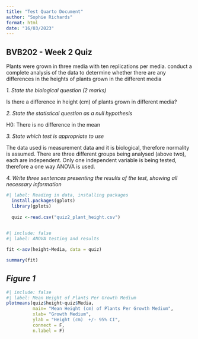 ```yaml
---
title: "Test Quarto Document"
author: "Sophie Richards"
format: html
date: "16/03/2023"
---
```


## BVB202 - Week 2 Quiz

Plants were grown in three media with ten replications per media. conduct a complete analysis of the data to determine whether there are any differences in the heights of plants grown in the different media

*1. State the biological question (2 marks)*

Is there a difference in height (cm) of plants grown in different media?

*2. State the statistical question as a null hypothesis*

H0: There is no difference in the mean

*3. State which test is appropriate to use*

The data used is measurement data and it is biological, therefore normality is assumed. There are three different groups being analysed (above two), each are independent. Only one independent variable is being tested, therefore a one way ANOVA is used.

*4. Write three sentences presenting the results of the test, showing all necessary information*

```r
    
#| label: Reading in data, installing packages
  install.packages(gplots)
  library(gplots)
  
  quiz <-read.csv("quiz2_plant_height.csv")
    
```

```r
#| include: false
#| label: ANOVA testing and results 

fit <-aov(height~Media, data = quiz)

summary(fit)

```

## *Figure 1*

```r
#| include: false
#| label: Mean Height of Plants Per Growth Medium
plotmeans(quiz$height~quiz$Media,
          main= "Mean Height (cm) of Plants Per Growth Medium",
          xlab= "Growth Medium",
          ylab = "Height (cm)  +/- 95% CI",
          connect = F,
          n.label = F)
```
